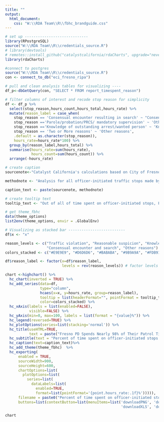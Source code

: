 ```yaml
---
title: ""
output:
  html_document:
    css: "W:\\RDA Team\\R\\fbhc_brandguide.css"
---
```

<!-- link to Adobe Fonts (Source Serif Pro, Montserrat, Open Sans) -->
<link rel="stylesheet" href="https://use.typekit.net/kjp5mnx.css">

```r
# set up -----------------------------
library(RPostgreSQL)
source("W:\\RDA Team\\R\\credentials_source.R")
# library(devtools)
# remotes::install_github("catalystcalifornia/rdaCharts", upgrade="never")
library(rdaCharts)

#connect to postgres
source("W:\\RDA Team\\R\\credentials_source.R")
con <- connect_to_db("eci_fresno_ripa")

# pull and clean analysis tables for visualizing ----
df_p<-dbGetQuery(con, "SELECT * FROM report_timespent_reason")

```


```r
# filter columns of interest and recode stop reason for simplicity
df <- df_p %>%
  select(stop_reason,hours_count,hours_total,hours_rate) %>%
  mutate(reason_label = case_when(
    stop_reason == 'Consensual encounter resulting in search' ~ "Consensual encounter and search", 
    stop_reason =='Parole/probation/PRCS/ mandatory supervision' ~ 'Other reasons',
    stop_reason =='Knowledge of outstanding arrest/wanted person' ~ 'Knowledge of outstanding arrest',
    stop_reason == 'Two or More reasons' ~ 'Other reasons',
    .default = as.character(stop_reason)),
    hours_rate=hours_rate*100) %>%
  group_by(reason_label,hours_total) %>%
  summarise(hours_rate=sum(hours_rate),
            hours_count=sum(hours_count)) %>%
  arrange(-hours_rate)

```

```r
# create caption 
sourcenote<-"Catalyst California's calculations based on City of Fresno's Police Stop Data (2022), catalystcalifornia.org, 2024. "

methodnote <- "Analysis for all officer-initiated traffic stops made by officers in 2022. Other reasons include stops for probation or parole and stops made for two or more reasons."

caption_text <- paste(sourcenote, methodnote)

# create tooltip text
tooltip_text <- "Out of all of time spent on officer-initiated stops, Fresno PD spent <b>{point.hours_rate:.1f}%</b> of their time on stops for <b>{point.reason_label}</b>. "

# get theme_fbhc
data(theme_options)
list2env(theme_options, envir = .GlobalEnv)

```

```r
# Visualizing as stacked bar --------------------------
df$x <- "x"

reason_levels <- c("Traffic violation", "Reasonable suspicion", "Knowledge of outstanding arrest",
                   "Consensual encounter and search", "Other reasons")
colors_stacked <- c("#E9E9E9", "#D6D6D6", "#BABABA", "#9B9A9A", "#FDB913")

df$reason_label <- factor(x=df$reason_label, 
                          levels = rev(reason_levels)) # factor levels to order plot by

chart <-highchart() %>%
  hc_chart(inverted = TRUE) %>%
  hc_add_series(data=df,
                type="column", 
                hcaes(x=x, y=hours_rate, group=reason_label),
                tooltip = list(headerFormat="", pointFormat = tooltip_text),
                color=colors_stacked) %>%
  hc_xAxis(labels = list(enabled=FALSE),
           visible=FALSE) %>%
  hc_yAxis(min=0, max=100, labels = list(format = "{value}%")) %>%
  hc_legend(reversed=TRUE) %>%
  hc_plotOptions(series=list(stacking='normal')) %>%
  hc_title(useHTML=TRUE,
           text = paste("Fresno PD Spends Nearly 98% of Their Patrol Time on Traffic Stops")) %>%
  hc_subtitle(text = "Percent of time spent on officer-initiated stops by stop reason") %>%
  hc_caption(text=caption_text)%>%
  hc_add_theme(theme_fbhc)  %>%
  hc_exporting(
      enabled = TRUE,
      sourceWidth=900,
      sourceHeight=600,
      chartOptions=list(
        plotOptions=list(
          series=list(
            dataLabels=list(
              enabled=TRUE,
              format=list(pointFormat='{point.hours_rate:.1f}%'))))),
      filename = paste0("Percent of time spent on officer-initiated stops by stop reason","_Catalyst California, catalystcalifornia.org, 2024."),
      buttons=list(contextButton=list(menuItems=list('downloadPNG', 'downloadSVG',
                                                     'downloadXLS', 'downloadCSV'))))

```

```r

chart

```
<script>
  widg = document.getElementsByClassName('html-widget'); //find widgets
  for (let i = 0; i < widg.length; i++) { //loop through
    document.getElementsByClassName('highchart')[i].style.width = '100%'; //adjust width
    document.getElementsByClassName('highchart')[i].style.height = '100%'; //adjust height
  }
</script>